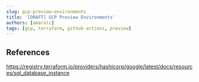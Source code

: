 ```yaml
---
slug: gcp-preview-environments
title: '[DRAFT] GCP Preview Environments'
authors: [amaralc]
tags: [gcp, terraform, github-actions, preview]
---
```


## References

https://registry.terraform.io/providers/hashicorp/google/latest/docs/resources/sql_database_instance
